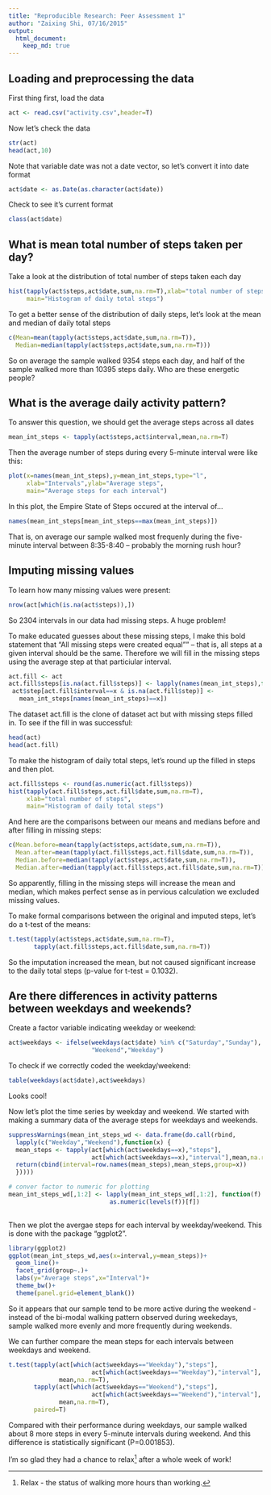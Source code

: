 ---
title: "Reproducible Research: Peer Assessment 1"
author: "Zaixing Shi, 07/16/2015"
output: 
  html_document:
    keep_md: true
---


## Loading and preprocessing the data

First thing first, load the data
```{r}
act <- read.csv("activity.csv",header=T)
```

Now let's check the data

```{r}
str(act)
head(act,10)
```


Note that variable date was not a date vector, so let's convert it into date 
format
```{r}
act$date <- as.Date(as.character(act$date))
```

Check to see it's current format
```{r}
class(act$date)
```


## What is mean total number of steps taken per day?

Take a look at the distribution of total number of steps taken each day
```{r}
hist(tapply(act$steps,act$date,sum,na.rm=T),xlab="total number of steps",
     main="Histogram of daily total steps")
```

To get a better sense of the distribution of daily steps, let's look at the 
mean and median of daily total steps
```{r}
c(Mean=mean(tapply(act$steps,act$date,sum,na.rm=T)),
  Median=median(tapply(act$steps,act$date,sum,na.rm=T)))
```

So on average the sample walked 9354 steps each day, and half of the sample
walked more than 10395 steps daily. Who are these energetic people? 


## What is the average daily activity pattern?

To answer this question, we should get the average steps across all dates
```{r}
mean_int_steps <- tapply(act$steps,act$interval,mean,na.rm=T)
```
Then the average number of steps during every 5-minute interval were like this:

```{r}
plot(x=names(mean_int_steps),y=mean_int_steps,type="l",
     xlab="Intervals",ylab="Average steps",
     main="Average steps for each interval")
```

In this plot, the Empire State of Steps occured at the interval of... 
```{r}
names(mean_int_steps[mean_int_steps==max(mean_int_steps)])
```

That is, on average our sample walked most frequenly during the five-minute interval
between 8:35-8:40 -- probably the morning rush hour? 

## Imputing missing values
To learn how many missing values were present:
```{r}
nrow(act[which(is.na(act$steps)),])
```

So 2304 intervals in our data had missing steps. A huge problem!

To make educated guesses about these missing steps, I make this bold statement
that "All missing steps were created equal"" -- that is, all steps at a given 
interval should be the same.  Therefore we will fill in the missing steps using
the average step at that particiular interval.

```{r}
act.fill <- act
act.fill$steps[is.na(act.fill$steps)] <- lapply(names(mean_int_steps),function(x) 
 act$step[act.fill$interval==x & is.na(act.fill$step)] <- 
   mean_int_steps[names(mean_int_steps)==x])
```

The dataset act.fill is the clone of dataset act but with missing steps filled 
in. To see if the fill in was successful:
```{r}
head(act)
head(act.fill)

```

To make the histogram of daily total steps, let's round up the filled in steps
and then plot.

```{r}
act.fill$steps <- round(as.numeric(act.fill$steps))
hist(tapply(act.fill$steps,act.fill$date,sum,na.rm=T),
     xlab="total number of steps",
     main="Histogram of daily total steps")

```

And here are the comparisons between our means and medians before and after
filling in missing steps:
```{r}
c(Mean.before=mean(tapply(act$steps,act$date,sum,na.rm=T)),
  Mean.after=mean(tapply(act.fill$steps,act.fill$date,sum,na.rm=T)),
  Median.before=median(tapply(act$steps,act$date,sum,na.rm=T)),
  Median.after=median(tapply(act.fill$steps,act.fill$date,sum,na.rm=T)))
```

So apparently, filling in the missing steps will increase the mean and median,
which makes perfect sense as in pervious calculation we excluded missing values.

To make formal comparisons between the original and imputed steps, let's do
a t-test of the means:
```{r}
t.test(tapply(act$steps,act$date,sum,na.rm=T),
       tapply(act.fill$steps,act.fill$date,sum,na.rm=T))
```

So the imputation increased the mean, but not caused significant increase to 
the daily total steps (p-value for t-test = 0.1032).

## Are there differences in activity patterns between weekdays and weekends?
Create a factor variable indicating weekday or weekend:
```{r}
act$weekdays <- ifelse(weekdays(act$date) %in% c("Saturday","Sunday"),
                       "Weekend","Weekday")
```
To check if we correctly coded the weekday/weekend:
```{r}
table(weekdays(act$date),act$weekdays)
```
Looks cool!

Now let's plot the time series by weekday and weekend. 
We started with making a summary data of the average steps for weekdays and 
weekends.
```{r}
suppressWarnings(mean_int_steps_wd <- data.frame(do.call(rbind,
  lapply(c("Weekday","Weekend"),function(x) {
  mean_steps <- tapply(act[which(act$weekdays==x),"steps"],
                       act[which(act$weekdays==x),"interval"],mean,na.rm=T)
  return(cbind(interval=row.names(mean_steps),mean_steps,group=x))
  }))))

# conver factor to numeric for plotting
mean_int_steps_wd[,1:2] <- lapply(mean_int_steps_wd[,1:2], function(f)
                            as.numeric(levels(f))[f])
  
```

Then we plot the avergae steps for each interval by weekday/weekend. This is 
done with the package "ggplot2".

```{r}
library(ggplot2)
ggplot(mean_int_steps_wd,aes(x=interval,y=mean_steps))+
  geom_line()+
  facet_grid(group~.)+
  labs(y="Average steps",x="Interval")+
  theme_bw()+
  theme(panel.grid=element_blank())

```

So it appears that our sample tend to be more active during the weekend - instead
of the bi-modal walking pattern observed during weekedays, sample walked more
evenly and more frequently during weekends.  

We can further compare the mean steps for each intervals between weekdays and
weekend.

```{r}
t.test(tapply(act[which(act$weekdays=="Weekday"),"steps"],
                       act[which(act$weekdays=="Weekday"),"interval"],
              mean,na.rm=T),
       tapply(act[which(act$weekdays=="Weekend"),"steps"],
                       act[which(act$weekdays=="Weekend"),"interval"],
              mean,na.rm=T),
       paired=T)


```

Compared with their performance during weekdays, our sample walked about 8 
more steps in every 5-minute intervals during weekend. 
And this difference is statistically significant (P=0.001853).

I'm so glad they had a chance to relax[^1] after a whole week of work!

[^1]: Relax - the status of walking more hours than working.  














